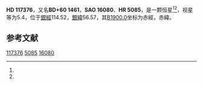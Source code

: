 {{Starbox begin
| name = HD 117376
}}
{{Starbox observe
| epoch = [[J2000.0|J2000.0]]
| constell = {{星座名待查}}<ref name=SIMBAD>{{cite web
 | url=http://simbad.u-strasbg.fr/simbad/sim-id?Ident=HR+5085
 | title =Pulsating variable Star
 | publisher=Centre de Données astronomiques de Strasbourg
 | work=SIMBAD
 | accessdate=2012-07-13}}</ref><ref name=DATA>{{cite web
 | url=http://vizier.u-strasbg.fr/viz-bin/VizieR-5?-out.add=.&-source=5050&-corr=PK=HR&-out.max=9999&HR=5085
 | title=VizieR Detailed Page
 | accessdate=2012-07-13
 | archive-date=2016-03-04
 | archive-url=https://web.archive.org/web/20160304212114/http://vizier.u-strasbg.fr/viz-bin/VizieR-5?-out.add=.&-source=5050&-corr=PK=HR&-out.max=9999&HR=5085
 | dead-url=no
 }}</ref>
| 星官 = 
| ra = {{RA|13|28|27.1}}<ref name=SIMBAD /><ref name=DATA />
| dec = {{DEC|+59|56|45}}<ref name=SIMBAD /><ref name=DATA />
| appmag_v = 5.4<ref name=SIMBAD /><ref name=DATA />
}}
{{Starbox character
| class = A1Vn<ref name=SIMBAD /><ref name=DATA />
| b-v = -0.01<ref name=SIMBAD /><ref name=DATA />
| u-b = -0.02<ref name=SIMBAD /><ref name=DATA />
| r-i = <ref name=SIMBAD /><ref name=DATA />
| variable = 
}}
{{Starbox astrometry
| radial_v = -0.02
| prop_mo_ra = -3
| parallax = 0.025
| p_error = 
}}
{{Starbox catalog
| names =BD+60 1461，[[SAO星表|SAO]] 16080，[[HD星表|HD]] 117376，[[HR星表|HR]] 5085}}
{{Starbox reference |Simbad=HR+5085}}
{{Starbox end}}

'''HD 117376'''，又名'''BD+60 1461'''，'''SAO 16080'''、'''HR 5085'''，是一颗恒星<ref name=SIMBAD /><ref name=DATA />，视星等为5.4，位于[[銀道座標系|銀經]]114.52，[[銀道座標系|銀緯]]56.57，其[[B1900.0|B1900.0]]坐标为赤經{{RA|13|24|46.9}}，赤緯{{DEC|+60|56.57|44}}。

== 参考文献 ==
{{reflist}}

{{star-stub}}

[[Category:HD和HDE天體|117376]]
[[Category:HR天體|5085]]
[[Category:SAO天體|16080]]